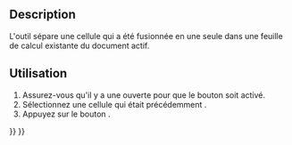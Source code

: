 <languages/>

{{Docnav/fr
|[[Spreadsheet_MergeCells/fr|Fusionner des cellules]]
|[[Spreadsheet_AlignLeft/fr|Alignement à gauche]]
|[[Spreadsheet_Workbench/fr|Atelier Spreadsheet]]
|IconL=Spreadsheet_MergeCells.svg
|IconR=Spreadsheet_AlignLeft.svg
|IconC=Workbench_Spreadsheet.svg
}}

<div class="mw-translate-fuzzy">
{{GuiCommand/fr
|Name=Spreadsheet SplitCell
|Name/fr=Spreadsheet Diviser une cellule
|MenuLocation=Spreadsheet → Diviser la cellule
|Workbenches=[[Spreadsheet_Workbench/fr|Spreadsheet]]
|Version=0.17
}}
</div>

==Description==

<div class="mw-translate-fuzzy">
L'outil {{Button|[[File:Spreadsheet_SplitCell.svg|16px]] [[Spreadsheet_SplitCell/fr|Spreadsheet Diviser une cellule]]}} sépare une cellule qui a été fusionnée en une seule dans une feuille de calcul existante du document actif.
</div>

<span id="Usage"></span>
==Utilisation==

<div class="mw-translate-fuzzy">
# Assurez-vous qu'il y a une {{Button|[[File:Spreadsheet_CreateSheet.svg|16px]] [[Spreadsheet_CreateSheet/fr|feuille de calcul]]}} ouverte pour que le bouton soit activé.
# Sélectionnez une cellule qui était précédemment {{Button|[[File:Spreadsheet_MergeCells.svg|16px]] [[Spreadsheet_MergeCells/fr|Fusionnée]]}}.
# Appuyez sur le bouton {{Button|[[File:Spreadsheet_SplitCell.svg|16px]] [[Spreadsheet_SplitCell/fr|Diviser la cellule]]}}.
</div>


{{Docnav/fr
|[[Spreadsheet_MergeCells/fr|Fusionner des cellules]]
|[[Spreadsheet_AlignLeft/fr|Alignement à gauche]]
|[[Spreadsheet_Workbench/fr|Atelier Spreadsheet]]
|IconL=Spreadsheet_MergeCells.svg
|IconR=Spreadsheet_AlignLeft.svg
|IconC=Workbench_Spreadsheet.svg
}}

{{Spreadsheet_Tools_navi{{#translation:}}}}
{{Userdocnavi{{#translation:}}}}